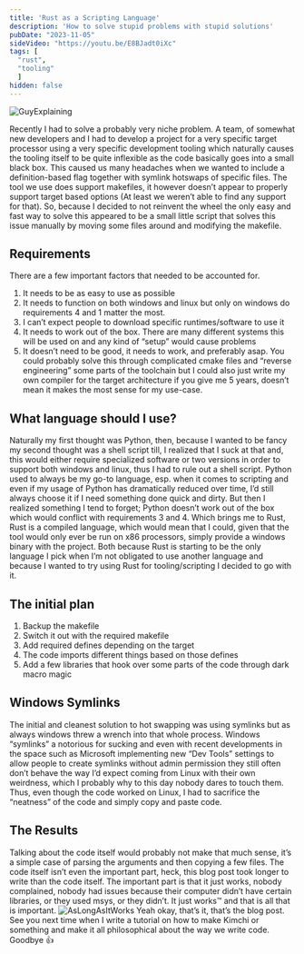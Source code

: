```yaml
---
title: 'Rust as a Scripting Language'
description: 'How to solve stupid problems with stupid solutions'
pubDate: "2023-11-05"
sideVideo: "https://youtu.be/E8BJadt0iXc"
tags: [
  "rust",
  "tooling"
  ]
hidden: false
---
```


![GuyExplaining](https://media.tenor.com/6RvyvMjx3XMAAAAd/he-is-speaking-guy-explaining-with-a-whiteboard.gif "Guy Explaining Meme")

Recently I had to solve a probably very niche problem. A team, of somewhat new developers and I had to develop a project for a very specific target processor using a very specific development tooling which naturally causes the tooling itself to be quite inflexible as the code basically goes into a small black box. This caused us many headaches when we wanted to include a definition-based flag together with symlink hotswaps of specific files. The tool we use does support makefiles, it however doesn’t appear to properly support target based options (At least we weren’t able to find any support for that).
So, because I decided to not reinvent the wheel the only easy and fast way to solve this appeared to be a small little script that solves this issue manually by moving some files around and modifying the makefile.
## Requirements
There are a few important factors that needed to be accounted for. 
1.	It needs to be as easy to use as possible
2.	It needs to function on both windows and linux but only on windows do requirements 4 and 1 matter the most.
3.	I can’t expect people to download specific runtimes/software to use it
4.	It needs to work out of the box. There are many different systems this will be used on and any kind of “setup” would cause problems
5.	It doesn’t need to be good, it needs to work, and preferably asap. You could probably solve this through complicated cmake files and “reverse engineering” some parts of the toolchain but I could also just write my own compiler for the target architecture if you give me 5 years, doesn’t mean it makes the most sense for my use-case.
## What language should I use?
Naturally my first thought was Python, then, because I wanted to be fancy my second thought was a shell script till, I realized that I suck at that and, this would either require specialized software or two versions in order to support both windows and linux, thus I had to rule out a shell script.
Python used to always be my go-to language, esp. when it comes to scripting and even if my usage of Python has dramatically reduced over time, I’d still always choose it if I need something done quick and dirty. But then I realized something I tend to forget; Python doesn’t work out of the box which would conflict with requirements 3 and 4.
Which brings me to Rust, Rust is a compiled language, which would mean that I could, given that the tool would only ever be run on x86 processors, simply provide a windows binary with the project. Both because Rust is starting to be the only language I pick when I’m not obligated to use another language and because I wanted to try using Rust for tooling/scripting I decided to go with it.
## The initial plan
1.	Backup the makefile
2.	Switch it out with the required makefile
3.	Add required defines depending on the target
4.	The code imports different things based on those defines
5.	Add a few libraries that hook over some parts of the code through dark macro magic
## Windows Symlinks
The initial and cleanest solution to hot swapping was using symlinks but as always windows threw a wrench into that whole process. Windows “symlinks” a notorious for sucking and even with recent developments in the space such as Microsoft implementing new “Dev Tools” settings to allow people to create symlinks without admin permission they still often don’t behave the way I’d expect coming from Linux with their own weirdness, which I probably why to this day nobody dares to touch them.
Thus, even though the code worked on Linux, I had to sacrifice the “neatness” of the code and simply copy and paste code.
## The Results
Talking about the code itself would probably not make that much sense, it’s a simple case of parsing the arguments and then copying a few files. The code itself isn’t even the important part, heck, this blog post took longer to write than the code itself.
The important part is that it just works, nobody complained, nobody had issues because their computer didn’t have certain libraries, or they used msys, or they didn’t. It just works™️ and that is all that is important. 
![AsLongAsItWorks](./images/heyaslong.png "Hey as long as it works, Fist of the North Star")
Yeah okay, that’s it, that’s the blog post. See you next time when I write a tutorial on how to make Kimchi or something and make it all philosophical about the way we write code. Goodbye 👍
